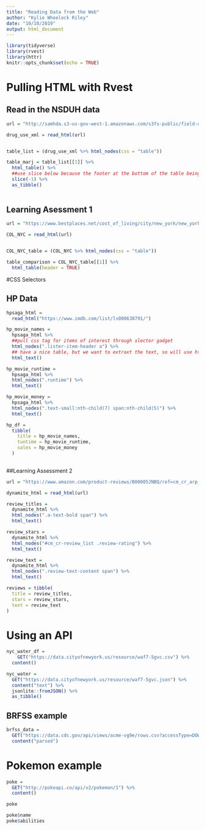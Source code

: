 ```yaml
---
title: "Reading Data from the Web"
author: "Kylie Wheelock Riley"
date: "10/10/2019"
output: html_document
---
```


```r
library(tidyverse)
library(rvest)
library(httr)
knitr::opts_chunk$set(echo = TRUE)

```

# Pulling HTML with Rvest

## Read in the NSDUH data

```r
url = "http://samhda.s3-us-gov-west-1.amazonaws.com/s3fs-public/field-uploads/2k15StateFiles/NSDUHsaeShortTermCHG2015.htm"

drug_use_xml = read_html(url) 


table_list = (drug_use_xml %>% html_nodes(css = "table"))

table_marj = table_list[[1]] %>% 
  html_table() %>% 
  ##use slice below because the footer at the bottom of the table being used as a header and we wanted to remove it
  slice(-1) %>% 
  as_tibble()
 

```

## Learning Asessment 1
```r
url = "https://www.bestplaces.net/cost_of_living/city/new_york/new_york"

COL_NYC = read_html(url)


COL_NYC_table = (COL_NYC %>% html_nodes(css = "table"))

table_comparison = COL_NYC_table[[1]] %>% 
  html_table(header = TRUE)


```

#CSS Selectors

## HP Data
```r
hpsaga_html = 
  read_html("https://www.imdb.com/list/ls000630791/")
```

```r
hp_movie_names = 
  hpsaga_html %>% 
  ##pull css tag for items of interest through slector gadget
  html_nodes(".lister-item-header a") %>% 
  ## have a nice table, but we want to extraxt the text, so will use html_tex
  html_text()

hp_movie_runtime = 
  hpsaga_html %>% 
  html_nodes(".runtime") %>% 
  html_text()

hp_movie_money = 
  hpsaga_html %>% 
  html_nodes(".text-small:nth-child(7) span:nth-child(5)") %>% 
  html_text()

hp_df = 
  tibble(
    title = hp_movie_names, 
    tuntime = hp_movie_runtime,
    sales = hp_movie_money
  )
  
```


##Learning Assessment 2
```r
url = "https://www.amazon.com/product-reviews/B00005JNBQ/ref=cm_cr_arp_d_viewopt_rvwer?ie=UTF8&reviewerType=avp_only_reviews&sortBy=recent&pageNumber=1"

dynamite_html = read_html(url)

review_titles = 
  dynamite_html %>%
  html_nodes(".a-text-bold span") %>%
  html_text()

review_stars = 
  dynamite_html %>%
  html_nodes("#cm_cr-review_list .review-rating") %>%
  html_text()

review_text = 
  dynamite_html %>%
  html_nodes(".review-text-content span") %>%
  html_text()

reviews = tibble(
  title = review_titles,
  stars = review_stars,
  text = review_text
)

```

# Using an API
```r
nyc_water_df =
    GET("https://data.cityofnewyork.us/resource/waf7-5gvc.csv") %>% 
  content()

nyc_water = 
  GET("https://data.cityofnewyork.us/resource/waf7-5gvc.json") %>% 
  content("text") %>%
  jsonlite::fromJSON() %>%
  as_tibble()
```


## BRFSS example
```r
brfss_data = 
  GET("https://data.cdc.gov/api/views/acme-vg9e/rows.csv?accessType=DOWNLOAD") %>% 
  content("parsed")
```

# Pokemon example
```r
poke = 
  GET("http://pokeapi.co/api/v2/pokemon/1") %>%
  content()

poke

poke$name
poke$abilities

```

